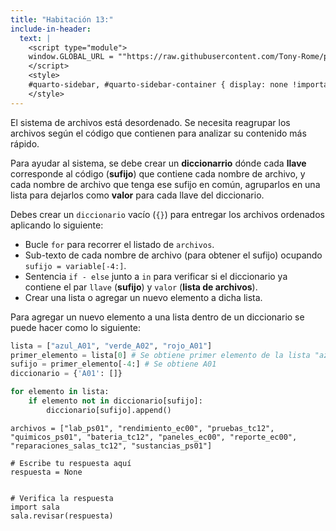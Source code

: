 ```yaml
---
title: "Habitación 13:"
include-in-header:
  text: |
    <script type="module">
    window.GLOBAL_URL = ""https://raw.githubusercontent.com/Tony-Rome/pyscape/refs/heads/feature/estacion-espacial/quarto/rooms/sala_13.py";
    </script>
    <style>
    #quarto-sidebar, #quarto-sidebar-container { display: none !important; }
    </style>
---
```


El sistema de archivos está desordenado. Se necesita reagrupar los archivos según el código que contienen para analizar su contenido más rápido.

Para ayudar al sistema, se debe crear un  **diccionarrio** dónde cada **llave** corresponde al código (**sufijo**) que contiene
cada nombre de archivo, y cada nombre de archivo que tenga ese sufijo en común, agruparlos en una lista para dejarlos como **valor** para
cada llave del diccionario.


<div class="alert alert-info">
Debes crear un `diccionario` vacío (`{}`) para entregar los archivos ordenados aplicando lo siguiente:

- Bucle `for` para recorrer el listado de `archivos`.
- Sub-texto de cada nombre de archivo (para obtener el sufijo) ocupando `sufijo = variable[-4:]`.
- Sentencia `if - else` junto a `in` para verificar si el diccionario ya contiene el par `llave` (**sufijo**) y `valor` (**lista de archivos**).
- Crear una lista o agregar un nuevo elemento a dicha lista.
</div>

::: {.callout-tip title="Pista" collapse="true"}
Para agregar un nuevo elemento a una lista dentro de un diccionario se puede hacer como lo siguiente:

```python 
lista = ["azul_A01", "verde_A02", "rojo_A01"]
primer_elemento = lista[0] # Se obtiene primer elemento de la lista "azul_A01"
sufijo = primer_elemento[-4:] # Se obtiene A01
diccionario = {'A01': []}

for elemento in lista:
    if elemento not in diccionario[sufijo]:
        diccionario[sufijo].append()
```
:::

```pyodide-python
archivos = ["lab_ps01", "rendimiento_ec00", "pruebas_tc12", "quimicos_ps01", "bateria_tc12", "paneles_ec00", "reporte_ec00", "reparaciones_salas_tc12", "sustancias_ps01"]

# Escribe tu respuesta aquí
respuesta = None


# Verifica la respuesta
import sala
sala.revisar(respuesta)
```